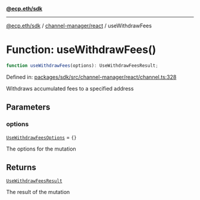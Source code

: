[**@ecp.eth/sdk**](../../../index.mdx)

***

[@ecp.eth/sdk](/sdk-reference/index.mdx) / [channel-manager/react](/sdk-reference/channel-manager/react/index.mdx) / useWithdrawFees

# Function: useWithdrawFees()

```ts
function useWithdrawFees(options): UseWithdrawFeesResult;
```

Defined in: [packages/sdk/src/channel-manager/react/channel.ts:328](https://github.com/ecp-eth/comments-monorepo/blob/main/packages/sdk/src/channel-manager/react/channel.ts#L328)

Withdraws accumulated fees to a specified address

## Parameters

### options

[`UseWithdrawFeesOptions`](/sdk-reference/channel-manager/react/type-aliases/UseWithdrawFeesOptions.mdx) = `{}`

The options for the mutation

## Returns

[`UseWithdrawFeesResult`](/sdk-reference/channel-manager/react/type-aliases/UseWithdrawFeesResult.mdx)

The result of the mutation
